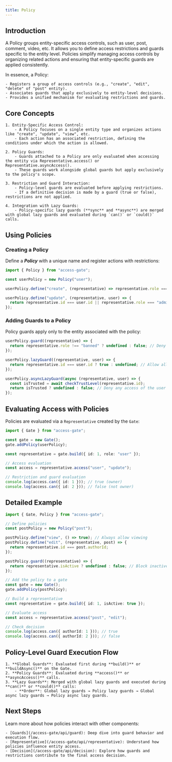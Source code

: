 ```yaml
---
title: Policy
---
```


## Introduction

A Policy groups entity-specific access controls, such as user, post, comment, video, etc. It allows you to define access restrictions and guards specific to the entity level. Policies simplify managing access controls by organizing related actions and ensuring that entity-specific guards are applied consistently.

In essence, a Policy:

    - Registers a group of access controls (e.g., "create", "edit", "delete" of "post" entity).
    - Associates guards that apply exclusively to entity-level decisions.
    - Provides a unified mechanism for evaluating restrictions and guards.

## Core Concepts

    1. Entity-Specific Access Control:
        - A Policy focuses on a single entity type and organizes actions like "create", "update", "view", etc.
        - Each action has an associated restriction, defining the conditions under which the action is allowed.

    2. Policy Guards:
        - Guards attached to a Policy are only evaluated when accessing the entity via Representative.access() or Representative.asyncAccess().
        - These guards work alongside global guards but apply exclusively to the policy's scope.

    3. Restriction and Guard Interaction:
        - Policy-level guards are evaluated before applying restrictions.
        - If a definitive decision is made by a guard (true or false), restrictions are not applied.

    4. Integration with Lazy Guards:
        - Policy-specific lazy guards (**sync** and **async**) are merged with global lazy guards and evaluated during `can()` or `could()` calls.

## Using Policies

### Creating a Policy

Define a **_Policy_** with a unique name and register actions with restrictions:
```ts
import { Policy } from "access-gate";

const userPolicy = new Policy("user");

userPolicy.define("create", (representative) => representative.role === "admin");

userPolicy.define("update", (representative, user) => {
  return representative.id === user.id || representative.role === "admin";
});
```

### Adding Guards to a Policy

Policy guards apply only to the entity associated with the policy:
```ts
userPolicy.guard((representative) => {
  return representative.role !== "banned" ? undefined : false; // Deny any access to the user actions for banned users
});

userPolicy.lazyGuard((representative, user) => {
  return representative.id === user.id ? true : undefined; // Allow all access of user actions for the owner
});

userPolicy.asyncLazyGuard(async (representative, user) => {
  const isTrusted = await checkTrustLevel(representative.id);
  return isTrusted ? undefined : false; // Deny any access of the user actions for untrusted users
});
```

## Evaluating Access with Policies

Policies are evaluated via a `Representative` created by the `Gate`:
```ts
import { Gate } from "access-gate";

const gate = new Gate();
gate.addPolicy(userPolicy);

const representative = gate.build({ id: 1, role: "user" });

// Access evaluation
const access = representative.access("user", "update");

// Restriction and guard evaluation
console.log(access.can({ id: 1 })); // true (owner)
console.log(access.can({ id: 2 })); // false (not owner)
```

## Detailed Example
```ts
import { Gate, Policy } from "access-gate";

// Define policies
const postPolicy = new Policy("post");

postPolicy.define("view", () => true); // Always allow viewing
postPolicy.define("edit", (representative, post) => {
  return representative.id === post.authorId;
});

postPolicy.guard((representative) => {
  return representative.isActive ? undefined : false; // Block inactive users
});

// Add the policy to a gate
const gate = new Gate();
gate.addPolicy(postPolicy);

// Build a representative
const representative = gate.build({ id: 1, isActive: true });

// Evaluate access
const access = representative.access("post", "edit");

// Check decision
console.log(access.can({ authorId: 1 })); // true
console.log(access.can({ authorId: 2 })); // false
```

## Policy-Level Guard Execution Flow

    1. **Global Guards**: Evaluated first during **build()** or **buildAsync()** on the Gate.
    2. **Policy Guards**: Evaluated during **access()** or **asyncAccess()** calls.
    3. **Lazy Guards**: Merged with global lazy guards and executed during **can()** or **could()** calls:
        - **Order**: Global lazy guards → Policy lazy guards → Global async lazy guards → Policy async lazy guards.

## Next Steps

Learn more about how policies interact with other components:

    - [Guards](/access-gate/api/guard): Deep dive into guard behavior and execution flow.
    - [Representative](/access-gate/api/representative): Understand how policies influence entity access.
    - [Decision](/access-gate/api/decision): Explore how guards and restrictions contribute to the final access decision.
